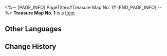 <%-- [PAGE_INFO]
PageTitle=#Treasure Map No. 1#
[END_PAGE_INFO] --%>
{{Item Infobox
|title       = Treasure Map No. 1
|id          = 140283
|image       = Item Treasure Map No. 1.png
|type        = 
|invCategory = Missions
|rarity      = 3
|effect      = 
|description = A treasure map guiding players to find the Championship Contender Pass in Herta Space Station's Victory Zone. The map depicts a Wubbaboo hiding in... a toilet? Finding it might grant access to the Championship Contender Pass, but the correct toilet needs to be found first.
}}
'''Treasure Map No. 1''' is a [[Item]].

==Other Languages==
{{Other Languages
|en   = Treasure Map No. 1
|zhs  = 一号藏宝图
|zht  = 一號藏寶圖
|ja   = 宝の地図・1号
|ko   = 보물 지도 1
|es   = Mapa del tesoro n.º 1
|fr   = Carte au trésor n°1
|ru   = Карта сокровищ 1
|th   = แผนที่สมบัติหมายเลข 1
|vi   = Bản Đồ Kho Báu Số 1
|de   = Schatzkarte Nr. 1
|id   = Peta Harta Karun No. 1
|pt   = Mapa do Tesouro n.º 1
}}

==Change History==
{{Change History|2.0}}